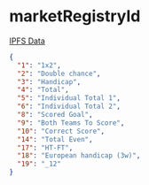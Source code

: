 # marketRegistryId

[IPFS Data](https://ipfs.io/ipfs/QmPWps8adamqZfnie6MutAsrYUQynQ8ckwFb3bggz2T4aU)

```json
{
  "1": "1x2",
  "2": "Double chance",
  "3": "Handicap",
  "4": "Total",
  "5": "Individual Total 1",
  "6": "Individual Total 2",
  "8": "Scored Goal",
  "9": "Both Teams To Score",
  "10": "Correct Score",
  "14": "Total Even",
  "17": "HT-FT",
  "18": "European handicap (3w)",
  "19": "_12"
}
```
